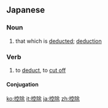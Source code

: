 ==Japanese==
{{ja-kanjitab|こう|じょ|yomi=o}}

===Noun===
{{ja-noun|こうじょ}}

# that which is [[deduct]]ed; [[deduction]]

===Verb===
{{ja-verb-suru|こうじょ}}

# to [[deduct]], to [[cut off]]

====Conjugation====
{{ja-suru|こうじょ}}

[[ko:控除]]
[[it:控除]]
[[ja:控除]]
[[zh:控除]]